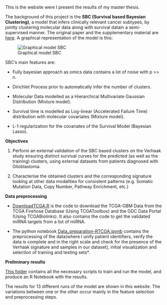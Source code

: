 




This is the website were I present the results of my master thesis.

The background of this project is the **SBC (Survival based Bayesian Clustering)**, a model that infers clinically relevant cancer subtypes, by jointly clustering molecular data along with survival datain a semi-supervised manner. The original paper and the supplementary material are [here](https://github.com/CamilaDuitama/MasterThesis/tree/master/papers). A graphical representation of the model is this:


![Graphical model SBC](../images/Graphical_model_SBC.png) 



SBC's main features are:

- Fully bayesian approach as omics data contains a lot of noise with p >> n.

- Dirichlet Process prior to automatically infer the number of clusters.

- Molecular Data modelled as a Hierarchical Multivariate Gaussian Distribution (Mixture model).

- Survival time is modelled as Log-linear (Accelerated Failure Time) distribution with molecular covariates (Mixture model).

- L-1 regularization for the covariates of the Survival Model (Bayesian Lasso).

**Objectives**

1. Perform an external validation of the SBC based clusters on the Verhaak study ensuring distinct survival curves for the predicted (as well as the training) clusters, using external datasets from patients diagnosed with Glioblastoma.

2. Characterise the obtained clusters and the corresponding signature looking at other data modalities for consistent patterns (e.g. Somatic Mutation Data, Copy Number, Pathway Enrichment, etc.)

**Data preprocessing**

- [DownloadTCGA.R](https://github.com/CamilaDuitama/MasterThesis/blob/master/DownloadTCGA.R) is the code to download the TCGA-GBM Data from the TCGA Firehose Database (Using TCGAToolbox) and the GDC Data Portal (Using TCGABiolinks). It also contains the code to get the validated miRNA targets from a list of miRNA.

- The python notebook [Data_preparation-RTCGA.ipynb](https://github.com/CamilaDuitama/MasterThesis/blob/master/Data%20preparation-RTCGA.ipynb) contains the preprocessing of the data(where I unify patient identifiers, verify the data is complete and in the right scale and check for the presence of the Verhaak signature and samples in our dataset), initial visualization and selection of training and testing sets*.

**Preliminary results**

[This folder](https://github.com/CamilaDuitama/MasterThesis/tree/master/R_Scripts_First_Results) contains all the necessary scripts to train and run the model, and produce an R Notebook with the results.

The results for 13 different runs of the model are shown in this website. The variations between one or the other occur mainly in the feature selection and preprocessing steps. 

